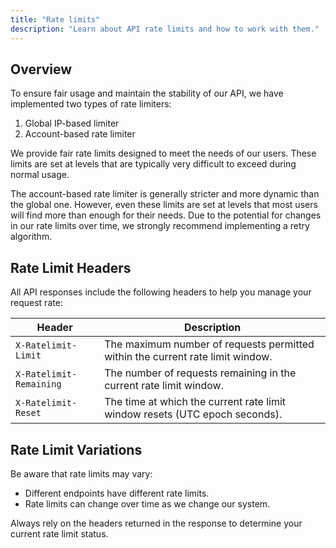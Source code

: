 ```yaml
---
title: "Rate limits"
description: "Learn about API rate limits and how to work with them."
---
```


## Overview

To ensure fair usage and maintain the stability of our API, we have implemented two types of rate limiters:

1. Global IP-based limiter
2. Account-based rate limiter

We provide fair rate limits designed to meet the needs of our users. These limits are set at levels that are typically very difficult to exceed during normal usage.

The account-based rate limiter is generally stricter and more dynamic than the global one. However, even these limits are set at levels that most users will find more than enough for their needs. Due to the potential for changes in our rate limits over time, we strongly recommend implementing a retry algorithm.

## Rate Limit Headers

All API responses include the following headers to help you manage your request rate:

| Header                  | Description                                                                    |
| ----------------------- | ------------------------------------------------------------------------------ |
| `X-Ratelimit-Limit`     | The maximum number of requests permitted within the current rate limit window. |
| `X-Ratelimit-Remaining` | The number of requests remaining in the current rate limit window.             |
| `X-Ratelimit-Reset`     | The time at which the current rate limit window resets (UTC epoch seconds).    |

## Rate Limit Variations

Be aware that rate limits may vary:

- Different endpoints have different rate limits.
- Rate limits can change over time as we change our system.

Always rely on the headers returned in the response to determine your current rate limit status.
